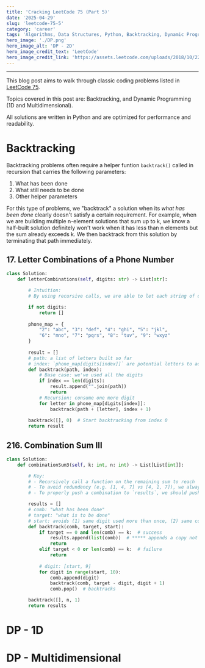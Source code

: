 ```yaml
---
title: 'Cracking LeetCode 75 (Part 5)'
date: '2025-04-29'
slug: 'leetcode-75-5'
category: 'career'
tags: 'Algorithms, Data Structures, Python, Backtracking, Dynamic Programming'
hero_image: './DP.png'
hero_image_alt: 'DP - 2D'
hero_image_credit_text: 'LeetCode'
hero_image_credit_link: 'https://assets.leetcode.com/uploads/2018/10/22/robot_maze.png'
---
```


---

This blog post aims to walk through classic coding problems listed in [LeetCode 75](https://leetcode.com/studyplan/leetcode-75/).

Topics covered in this post are: Backtracking, and Dynamic Programming (1D and Multidimensional).

All solutions are written in Python and are optimized for performance and readability.

# Backtracking
Backtracking problems often require a helper funtion `backtrack()` called in recursion that carries the following parameters:
1. What has been done
2. What still needs to be done
3. Other helper parameters

For this type of problems, we "backtrack" a solution when its _what has been done_ clearly doesn't satisfy a certain requirement.
For example, when we are building multiple n-element solutions that sum up to k,
we know a half-built solution definitely won't work when it has less than n elements but the sum already exceeds k.
We then backtrack from this solution by terminating that path immediately.

## 17. Letter Combinations of a Phone Number
```python
class Solution:
    def letterCombinations(self, digits: str) -> List[str]:

        # Intuition:
        # By using recursive calls, we are able to let each string of digits of length N explore its further possible strings (of length N+1).

        if not digits:
            return []
        
        phone_map = {
            "2": "abc", "3": "def", "4": "ghi", "5": "jkl",
            "6": "mno", "7": "pqrs", "8": "tuv", "9": "wxyz"
        }
        
        result = []
        # path: a list of letters built so far
        # index: `phone_map[digits[index]]` are potential letters to add
        def backtrack(path, index):
            # Base case: we've used all the digits
            if index == len(digits):
                result.append("".join(path))
                return
            # Recursion: consume one more digit
            for letter in phone_map[digits[index]]:
                backtrack(path + [letter], index + 1)
                
        backtrack([], 0)  # Start backtracking from index 0
        return result
```

## 216. Combination Sum III
```python
class Solution:
    def combinationSum3(self, k: int, n: int) -> List[List[int]]:

        # Key:
        # - Recursively call a function on the remaining sum to reach
        # - To avoid redundency (e.g. [1, 4, 7] vs [4, 1, 7]), we always start from lower numbers by using a `start` and updating it.
        # - To properly push a combination to `results`, we should push a copy of it using `list(comb)`. Otherwise, when `comb` gets modified later on, combinations in `results` will be changed too.

        results = []
        # comb: "what has been done"
        # target: "what is to be done"
        # start: avoids (1) same digit used more than once, (2) same combination with digits in different orders
        def backtrack(comb, target, start):
            if target == 0 and len(comb) == k:  # success
                results.append(list(comb))  # ***** appends a copy not a reference!
                return
            elif target < 0 or len(comb) == k:  # failure
                return
            
            # digit: [start, 9]
            for digit in range(start, 10):
                comb.append(digit)
                backtrack(comb, target - digit, digit + 1)
                comb.pop()  # backtracks

        backtrack([], n, 1)
        return results
```

# DP - 1D

# DP - Multidimensional